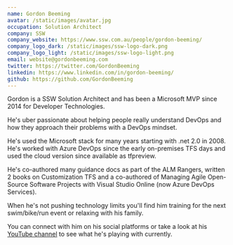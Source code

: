 ```yaml
---
name: Gordon Beeming
avatar: /static/images/avatar.jpg
occupation: Solution Architect
company: SSW
company_website: https://www.ssw.com.au/people/gordon-beeming/
company_logo_dark: /static/images/ssw-logo-dark.png
company_logo_light: /static/images/ssw-logo-light.png
email: website@gordonbeeming.com
twitter: https://twitter.com/GordonBeeming
linkedin: https://www.linkedin.com/in/gordon-beeming/
github: https://github.com/GordonBeeming
---
```


Gordon is a SSW Solution Architect and has been a Microsoft MVP since 2014 for Developer Technologies.

He's uber passionate about helping people really understand DevOps and how they approach their problems with a DevOps mindset.

He's used the Microsoft stack for many years starting with .net 2.0 in 2008. He's worked with Azure DevOps since the early on-premises TFS days and used the cloud version since available as tfpreview.

He's co-authored many guidance docs as part of the ALM Rangers, written 2 books on Customization TFS and a co-authored of Managing Agile Open-Source Software Projects with Visual Studio Online (now Azure DevOps Services).

When he's not pushing technology limits you'll find him training for the next swim/bike/run event or relaxing with his family.

You can connect with him on his social platforms or take a look at his [YouTube channel](https://www.youtube.com/@gordonbeeming) to see what he's playing with currently.
